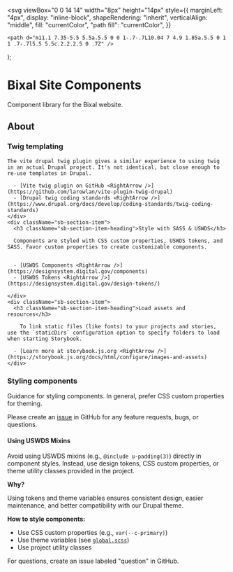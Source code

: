 

  <svg
    viewBox="0 0 14 14"
    width="8px"
    height="14px"
    style={{
      marginLeft: "4px",
      display: "inline-block",
      shapeRendering: "inherit",
      verticalAlign: "middle",
      fill: "currentColor",
      "path fill": "currentColor",
    }}
  >
    <path d="m11.1 7.35-5.5 5.5a.5.5 0 0 1-.7-.7L10.04 7 4.9 1.85a.5.5 0 1 1 .7-.7l5.5 5.5c.2.2.2.5 0 .7Z" />
  </svg>
);

<Meta title="Welcome" />

# Bixal Site Components

Component library for the Bixal website.

## About

<div className="sb-container">
  <div className="sb-section">
    <div className="sb-section-item">
      <h3 className="sb-section-item-heading">Twig templating</h3>

    The vite drupal twig plugin gives a similar experience to using twig in an actual Drupal project. It's not identical, but close enough to re-use templates in Drupal.

      - [Vite twig plugin on GitHub <RightArrow />](https://github.com/larowlan/vite-plugin-twig-drupal)
      - [Drupal twig coding standards <RightArrow />](https://www.drupal.org/docs/develop/coding-standards/twig-coding-standards)
    </div>
    <div className="sb-section-item">
      <h3 className="sb-section-item-heading">Style with SASS & USWDS</h3>

      Components are styled with CSS custom properties, USWDS tokens, and SASS. Favor custom properties to create customizable components.


      - [USWDS Components <RightArrow />](https://designsystem.digital.gov/components)
      - [USWDS Tokens <RightArrow />](https://designsystem.digital.gov/design-tokens/)

    </div>
    <div className="sb-section-item">
      <h3 className="sb-section-item-heading">Load assets and resources</h3>

        To link static files (like fonts) to your projects and stories, use the `staticDirs` configuration option to specify folders to load when starting Storybook.

      - [Learn more at storybook.js.org <RightArrow />](https://storybook.js.org/docs/html/configure/images-and-assets)
    </div>

  </div>
</div>

### Styling components

Guidance for styling components. In general, prefer CSS custom properties for theming.

Please create an [issue](https://github.com/Bixal/bixal-site-drupal/issues) in GitHub for any feature requests, bugs, or questions.

#### Using USWDS Mixins

Avoid using USWDS mixins (e.g., `@include u-padding(3)`) directly in component styles. Instead, use design tokens, CSS custom properties, or theme utility classes provided in the project.

**Why?**

Using tokens and theme variables ensures consistent design, easier maintenance, and better compatibility with our Drupal theme.

**How to style components:**

- Use CSS custom properties (e.g., `var(--c-primary)`)
- Use theme variables (see [`global.scss`](stories/assets/styles/global/global.scss))
- Use project utility classes

For questions, create an issue labeled "question" in GitHub.
